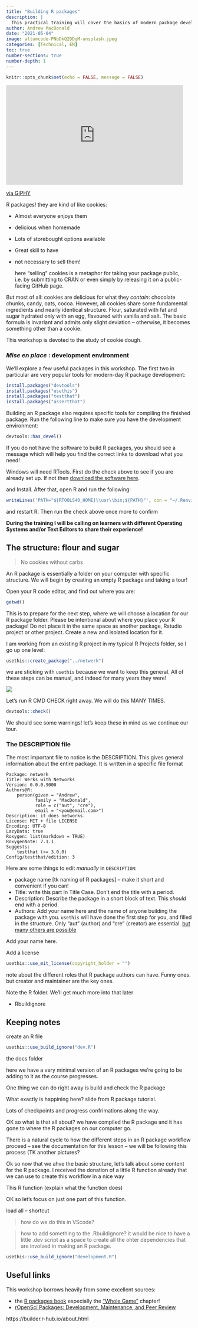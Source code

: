 ```yaml
---
title: "Building R packages"
description: |
  This practical training will cover the basics of modern package development in R with a focus on the following three aspects: (1) how to turn your code into functions, (2) how to write tests and documentation, and (3) how to share your R package on GitHub..
author: Andrew MacDonald
date: "2021-05-04"
image: altumcode-PNbDkQ2DDgM-unsplash.jpeg
categories: [Technical, EN]
toc: true
number-sections: true
number-depth: 1
---
```


```r
knitr::opts_chunk$set(echo = FALSE, message = FALSE)
```

<iframe src="https://giphy.com/embed/HGe4zsOVo7Jvy" width="480" height="270" frameBorder="0" class="giphy-embed" allowFullScreen>

</iframe>

<p><a href="https://giphy.com/gifs/sesame-street-cookies-cookie-monster-HGe4zsOVo7Jvy">via GIPHY</a></p>

R packages! they are kind of like cookies:

-   Almost everyone enjoys them

-   delicious when homemade

-   Lots of storebought options available

-   Great skill to have

-   not necessary to sell them!

    <aside>here "selling" cookies is a metaphor for taking your package public, i.e. by submitting to CRAN or even simply by releasing it on a public-facing GitHub page.</aside>

But most of all: cookies are delicious for what they *contain*: chocolate chunks, candy, oats, cocoa. However, all cookies share some fundamental ingredients and nearly identical structure. Flour, saturated with fat and sugar hydrated only with an egg, flavoured with vanilla and salt. The basic formula is invariant and admits only slight deviation -- otherwise, it becomes something other than a cookie.

This workshop is devoted to the study of cookie dough.

### *Mise en place* : development environment

We'll explore a few useful packages in this workshop. The first two in particular are very popular tools for modern-day R package development:

``` r
install.packages("devtools")
install.packages("usethis")
install.packages("testthat")
install.packages("assertthat")
```

Building an R package also requires specific tools for compiling the finished package. Run the following line to make sure you have the development environment:

``` r
devtools::has_devel()
```

If you do not have the software to build R packages, you should see a message which will help you find the correct links to download what you need!

Windows will need RTools. First do the check above to see if you are already set up. If not then [download the software here](https://cran.r-project.org/bin/windows/Rtools/).

and Install. After that, open R and run the following:

``` r
writeLines('PATH="${RTOOLS40_HOME}\\usr\\bin;${PATH}"', con = "~/.Renviron")
```

and restart R. Then run the check above once more to confirm

<aside>**During the training I will be calling on learners with different Operating Systems and/or Text Editors to share their experience!**</aside>

## The structure: flour and sugar

> No cookies without carbs

An R package is essentially a folder on your computer with specific structure. We will begin by creating an empty R package and taking a tour!

Open your R code editor, and find out where you are:

``` r
getwd()
```

This is to prepare for the next step, where we will choose a location for our R package folder. Please be intentional about where you place your R package! Do not place it in the same space as another package, Rstudio project or other project. Create a new and isolated location for it.

I am working from an existing R project in my typical R Projects folder, so I go up one level:

``` r
usethis::create_package("../netwerk")
```

<aside>we are sticking with `usethis` because we want to keep this general. All of these steps can be manual, and indeed for many years they were!</aside>

![](start_pkg.png)

Let's run R CMD CHECK right away. We will do this MANY TIMES.

``` r
devtools::check()
```

We should see some warnings! let's keep these in mind as we continue our tour.

### The DESCRIPTION file

The most important file to notice is the DESCRIPTION. This gives general information about the entire package. It is written in a specific file format

``` dcf
Package: netwerk
Title: Werks with Networks
Version: 0.0.0.9000
Authors@R: 
    person(given = "Andrew",
           family = "MacDonald",
           role = c("aut", "cre"),
           email = "<you@email.com>")
Description: it does networks.
License: MIT + file LICENSE
Encoding: UTF-8
LazyData: true
Roxygen: list(markdown = TRUE)
RoxygenNote: 7.1.1
Suggests: 
    testthat (>= 3.0.0)
Config/testthat/edition: 3
```

Here are some things to edit *manually* in `DESCRIPTION`:

-   package name \[tk naming of R packages\] -- make it short and convenient if you can!
-   Title: write this part In Title Case. Don't end the title with a period.
-   Description: Describe the package in a short block of text. This *should* end with a period.
-   Authors: Add your name here and the name of anyone building the package with you. `usethis` will have done the first step for you, and filled in the structure. Only "aut" (author) and "cre" (creator) are essential. [but many others are possible](https://www.loc.gov/marc/relators/relaterm.html)

Add your name here.

Add a license

``` r
usethis::use_mit_license(copyright_holder = "")
```

note about the different roles that R package authors can have. Funny ones. but creator and maintainer are the key ones.

Note the R folder. We'll get much more into that later

-   Rbuildignore

## Keeping notes

create an R file

``` r
usethis::use_build_ignore("dev.R")
```

the docs folder

here we have a very minimal version of an R packages we're going to be adding to it as the course progresses.

One thing we can do right away is build and check the R package

What exactly is happining here? slide from R package tutorial.

Lots of checkpoints and progress confrimations along the way.

OK so what is that all about? we have compiled the R package and it has gone to where the R packages on our computer go.

There is a natural cycle to how the different steps in an R package workflow proceed -- see the documentation for this lesson -- we will be following this process (TK another pictures?

Ok so now that we ahve the basic structure, let's talk about some content for the R package. I received the donation of a little R function already that we can use to create this workflow in a nice way

This R function (explain what the function does)

OK so let's focus on just one part of this function.

load all -- shortcut

> how do we do this in VScode?

> how to add something to the .Rbuildignore? it would be nice to have a little .dev script as a space to create all the ohter dependencies that are involved in making an R package.

```r
usethis::use_build_ignore("development.R")
```

## Useful links

This workshop borrows heavily from some excellent sources:

-   the [R packages book](https://r-pkgs.org/index.html) especially the ["Whole Game"](https://r-pkgs.org/whole-game.html#whole-game) chapter!
-   [rOpenSci Packages: Development, Maintenance, and Peer Review](https://devguide.ropensci.org/index.html)

https://builder.r-hub.io/about.html
